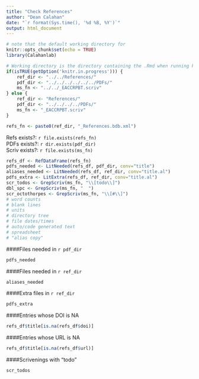 ```yaml
---
title: "Check References"
author: "Dean Calahan"
date: "`r format(Sys.time(), '%d %B, %Y')`"
output: html_document
---
```

```r
# note that the default working directory for 
knitr::opts_chunk$set(echo = TRUE)
library(Calahanlab)

# Working directory is the directory containing the .Rmd when running knitr
if(isTRUE(getOption('knitr.in.progress'))) {
    ref_dir <- "../../References/"
    pdf_dir <- "../../../../../../PDFs/"
    ms_fn <- "../../_EACCRPBT.scriv"
} else {
    ref_dir <- "References/"
    pdf_dir <- "../../../../PDFs/"
    ms_fn <- "_EACCRPBT.scriv"
}

refs_fn <- paste0(ref_dir, "_References.bdb.xml")
```
Refs exists?: `r file.exists(refs_fn)`  
PDFs exists?: `r dir.exists(pdf_dir)`  
Scriv exists?: `r file.exists(ms_fn)`
```r
refs_df <- RefDataFrame(refs_fn)
pdfs_needed <- LitNeeded(refs_df, pdf_dir, conv="title")
aliases_needed <- LitNeeded(refs_df, ref_dir, conv="title.al")
pdfs_extra <- LitExtra(refs_df, ref_dir, conv="title.al")
scr_todos <- GrepScriv(ms_fn, "\\[todo\\]")
dbl_spc <- GrepScriv(ms_fn, "  ")
scr_octothorpes <- GrepScriv(ms_fn, "\\[#\\]")
# word counts
# blank lines
# units
# directory tree
# file dates/times
# auto/code generated text
# spreadsheet
# "alias copy"
```
####Files needed in `r pdf_dir`   
```r
pdfs_needed
```
####Files needed in `r ref_dir`   
```r
aliases_needed
```
####Extra files in `r ref_dir`   
```r
pdfs_extra
```
####Entries whose DOI is NA
```r
refs_df$title[is.na(refs_df$doi)]
```
####Entries whose URL is NA
```r
refs_df$title[is.na(refs_df$url)]
```
####Scrivenings with "todo"
```r
scr_todos
```
